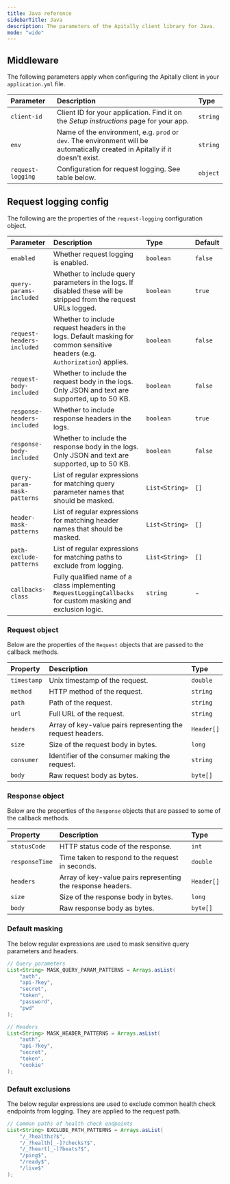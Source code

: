 ```yaml
---
title: Java reference
sidebarTitle: Java
description: The parameters of the Apitally client library for Java.
mode: "wide"
---
```


## Middleware

The following parameters apply when configuring the Apitally client in your `application.yml` file.

| Parameter | Description | Type |
| :-------- | :---------- | :--- |
| <nobr>`client-id`</nobr> | Client ID for your application. Find it on the _Setup instructions_ page for your app. | `string` |
| `env` | Name of the environment, e.g. `prod` or `dev`. The environment will be automatically created in Apitally if it doesn't exist. | `string` |
| <nobr>`request-logging`</nobr> | Configuration for request logging. See table below. | `object` |

## Request logging config

The following are the properties of the `request-logging` configuration object.

| Parameter | Description | Type | Default |
| :-------- | :---------- | :--- | :------ |
| `enabled` | Whether request logging is enabled. | `boolean` | `false` |
| <nobr>`query-params-included`</nobr> | Whether to include query parameters in the logs. If disabled these will be stripped from the request URLs logged. | `boolean` | `true` |
| <nobr>`request-headers-included`</nobr> | Whether to include request headers in the logs. Default masking for common sensitive headers (e.g. `Authorization`) applies. | `boolean` | `false` |
| <nobr>`request-body-included`</nobr> | Whether to include the request body in the logs. Only JSON and text are supported, up to 50 KB. | `boolean` | `false` |
| <nobr>`response-headers-included`</nobr> | Whether to include response headers in the logs. | `boolean` | `true` |
| <nobr>`response-body-included`</nobr> | Whether to include the response body in the logs. Only JSON and text are supported, up to 50 KB. | `boolean` | `false` |
| <nobr>`query-param-mask-patterns`</nobr> | List of regular expressions for matching query parameter names that should be masked. | `List<String>` | `[]` |
| <nobr>`header-mask-patterns`</nobr> | List of regular expressions for matching header names that should be masked. | `List<String>` | `[]` |
| <nobr>`path-exclude-patterns`</nobr> | List of regular expressions for matching paths to exclude from logging. | `List<String>` | `[]` |
| <nobr>`callbacks-class`</nobr> | Fully qualified name of a class implementing `RequestLoggingCallbacks` for custom masking and exclusion logic. | `string` | - |

### Request object

Below are the properties of the `Request` objects that are passed to the callback methods.

| Property | Description | Type |
| :------- | :---------- | :--- |
| `timestamp` | Unix timestamp of the request. | `double` |
| `method` | HTTP method of the request. | `string` |
| `path` | Path of the request. | `string` |
| `url` | Full URL of the request. | `string` |
| `headers` | Array of key-value pairs representing the request headers. | `Header[]` |
| `size` | Size of the request body in bytes. | `long` |
| `consumer` | Identifier of the consumer making the request. | `string` |
| `body` | Raw request body as bytes. | `byte[]` |

### Response object

Below are the properties of the `Response` objects that are passed to some of the callback methods.

| Property | Description | Type |
| :------- | :---------- | :--- |
| `statusCode` | HTTP status code of the response. | `int` |
| `responseTime` | Time taken to respond to the request in seconds. | `double` |
| `headers` | Array of key-value pairs representing the response headers. | `Header[]` |
| `size` | Size of the response body in bytes. | `long` |
| `body` | Raw response body as bytes. | `byte[]` |

### Default masking

The below regular expressions are used to mask sensitive query parameters and headers.

```java
// Query parameters
List<String> MASK_QUERY_PARAM_PATTERNS = Arrays.asList(
    "auth",
    "api-?key",
    "secret",
    "token",
    "password",
    "pwd"
);
```

```java
// Headers
List<String> MASK_HEADER_PATTERNS = Arrays.asList(
    "auth",
    "api-?key",
    "secret",
    "token",
    "cookie"
);
```

### Default exclusions

The below regular expressions are used to exclude common health check endpoints from logging.
They are applied to the request path.

```java
// Common paths of health check endpoints
List<String> EXCLUDE_PATH_PATTERNS = Arrays.asList(
    "/_?healthz?$",
    "/_?health[_-]?checks?$",
    "/_?heart[_-]?beats?$",
    "/ping$",
    "/ready$",
    "/live$"
);
```

